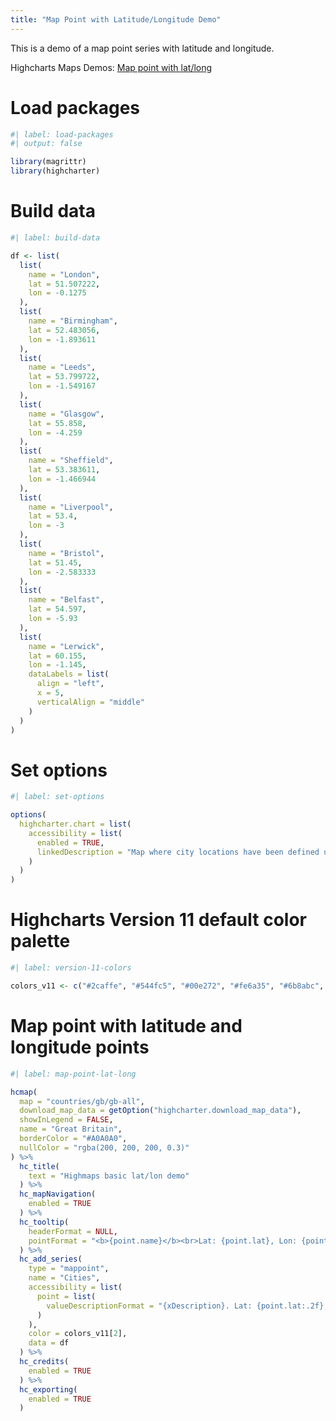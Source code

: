 ```yaml
---
title: "Map Point with Latitude/Longitude Demo"
---
```


This is a demo of a map point series with latitude and longitude.

Highcharts Maps Demos: [Map point with lat/long](https://www.highcharts.com/demo/maps/mappoint-latlon)

# Load packages

```r
#| label: load-packages
#| output: false

library(magrittr)
library(highcharter)
```

# Build data

```r
#| label: build-data

df <- list(
  list(
    name = "London",
    lat = 51.507222,
    lon = -0.1275
  ), 
  list(
    name = "Birmingham",
    lat = 52.483056,
    lon = -1.893611
  ), 
  list(
    name = "Leeds",
    lat = 53.799722,
    lon = -1.549167
  ), 
  list(
    name = "Glasgow",
    lat = 55.858,
    lon = -4.259
  ), 
  list(
    name = "Sheffield",
    lat = 53.383611,
    lon = -1.466944
  ), 
  list(
    name = "Liverpool",
    lat = 53.4,
    lon = -3
  ), 
  list(
    name = "Bristol",
    lat = 51.45,
    lon = -2.583333
  ), 
  list(
    name = "Belfast",
    lat = 54.597,
    lon = -5.93
  ), 
  list(
    name = "Lerwick",
    lat = 60.155,
    lon = -1.145,
    dataLabels = list(
      align = "left",
      x = 5,
      verticalAlign = "middle"
    )
  )
)
```

# Set options

```r
#| label: set-options

options(
  highcharter.chart = list(
    accessibility = list(
      enabled = TRUE,
      linkedDescription = "Map where city locations have been defined using latitude/longitude."
    )
  )
)
```

# Highcharts Version 11 default color palette

```r
#| label: version-11-colors

colors_v11 <- c("#2caffe", "#544fc5", "#00e272", "#fe6a35", "#6b8abc", "#d568fb", "#2ee0ca", "#fa4b42", "#feb56a", "#91e8e1")
```

# Map point with latitude and longitude points

```r
#| label: map-point-lat-long

hcmap(
  map = "countries/gb/gb-all",
  download_map_data = getOption("highcharter.download_map_data"),
  showInLegend = FALSE,
  name = "Great Britain",
  borderColor = "#A0A0A0",
  nullColor = "rgba(200, 200, 200, 0.3)"
) %>% 
  hc_title(
    text = "Highmaps basic lat/lon demo"
  ) %>% 
  hc_mapNavigation(
    enabled = TRUE
  ) %>% 
  hc_tooltip(
    headerFormat = NULL,
    pointFormat = "<b>{point.name}</b><br>Lat: {point.lat}, Lon: {point.lon}"
  ) %>% 
  hc_add_series(
    type = "mappoint",
    name = "Cities",
    accessibility = list(
      point = list(
        valueDescriptionFormat = "{xDescription}. Lat: {point.lat:.2f}, lon: {point.lon:.2f}."
      )
    ),
    color = colors_v11[2],
    data = df
  ) %>% 
  hc_credits(
    enabled = TRUE
  ) %>% 
  hc_exporting(
    enabled = TRUE
  )
```
